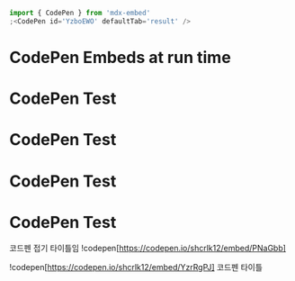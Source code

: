
```js
import { CodePen } from 'mdx-embed'
;<CodePen id='YzboEWO' defaultTab='result' />
```

<Foo foo='1' bar='2' />

# CodePen Embeds at run time

# CodePen Test

# CodePen Test

# CodePen Test

# CodePen Test

코드펜 접기 타이틀임 !codepen[https://codepen.io/shcrlk12/embed/PNaGbb]

!codepen[https://codepen.io/shcrlk12/embed/YzrRgPJ] 코드펜 타이틀

